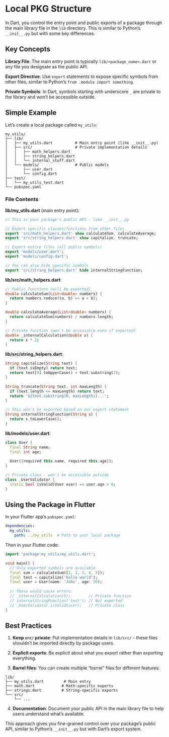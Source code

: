 # Local PKG Structure

In Dart, you control the entry point and public exports of a package through the main library file in the `lib` directory. This is similar to Python's `__init__.py` but with some key differences.

## Key Concepts

**Library File**: The main entry point is typically `lib/<package_name>.dart` or any file you designate as the public API.

**Export Directive**: Use `export` statements to expose specific symbols from other files, similar to Python's `from .module import something`.

**Private Symbols**: In Dart, symbols starting with underscore `_` are private to the library and won't be accessible outside.

## Simple Example

Let's create a local package called `my_utils`:

```
my_utils/
├── lib/
│   ├── my_utils.dart          # Main entry point (like __init__.py)
│   ├── src/                   # Private implementation details
│   │   ├── math_helpers.dart
│   │   ├── string_helpers.dart
│   │   └── internal_stuff.dart
│   └── models/                # Public models
│       ├── user.dart
│       └── config.dart
├── test/
│   └── my_utils_test.dart
└── pubspec.yaml
```

### File Contents

**lib/my_utils.dart** (main entry point):

```dart
// This is your package's public API - like __init__.py

// Export specific classes/functions from other files
export 'src/math_helpers.dart' show calculateSum, calculateAverage;
export 'src/string_helpers.dart' show capitalize, truncate;

// Export entire files (all public symbols)
export 'models/user.dart';
export 'models/config.dart';

// You can also hide specific symbols
export 'src/string_helpers.dart' hide internalStringFunction;
```

**lib/src/math_helpers.dart**:

```dart
// Public functions (will be exported)
double calculateSum(List<double> numbers) {
  return numbers.reduce((a, b) => a + b);
}

double calculateAverage(List<double> numbers) {
  return calculateSum(numbers) / numbers.length;
}

// Private function (won't be accessible even if exported)
double _internalCalculation(double x) {
  return x * 2;
}
```

**lib/src/string_helpers.dart**:

```dart
String capitalize(String text) {
  if (text.isEmpty) return text;
  return text[0].toUpperCase() + text.substring(1);
}

String truncate(String text, int maxLength) {
  if (text.length <= maxLength) return text;
  return '${text.substring(0, maxLength)}...';
}

// This won't be exported based on our export statement
String internalStringFunction(String s) {
  return s.toLowerCase();
}
```

**lib/models/user.dart**:

```dart
class User {
  final String name;
  final int age;
  
  User({required this.name, required this.age});
}

// Private class - won't be accessible outside
class _UserValidator {
  static bool isValid(User user) => user.age > 0;
}
```

## Using the Package in Flutter

In your Flutter app's `pubspec.yaml`:

```yaml
dependencies:
  my_utils:
    path: ../my_utils  # Path to your local package
```

Then in your Flutter code:

```dart
import 'package:my_utils/my_utils.dart';

void main() {
  // Only exported symbols are available
  final sum = calculateSum([1, 2, 3, 4, 5]);
  final text = capitalize('hello world');
  final user = User(name: 'John', age: 30);
  
  // These would cause errors:
  // _internalCalculation(5);        // Private function
  // internalStringFunction('test'); // Not exported
  // _UserValidator.isValid(user);   // Private class
}
```

## Best Practices

1. **Keep `src/` private**: Put implementation details in `lib/src/` - these files shouldn't be imported directly by package users.

2. **Explicit exports**: Be explicit about what you export rather than exporting everything.

3. **Barrel files**: You can create multiple "barrel" files for different features:

```
lib/
├── my_utils.dart         # Main entry
├── math.dart            # Math-specific exports
├── strings.dart         # String-specific exports
└── src/
    └── ...
```

4. **Documentation**: Document your public API in the main library file to help users understand what's available.

This approach gives you fine-grained control over your package's public API, similar to Python's `__init__.py` but with Dart's export system.